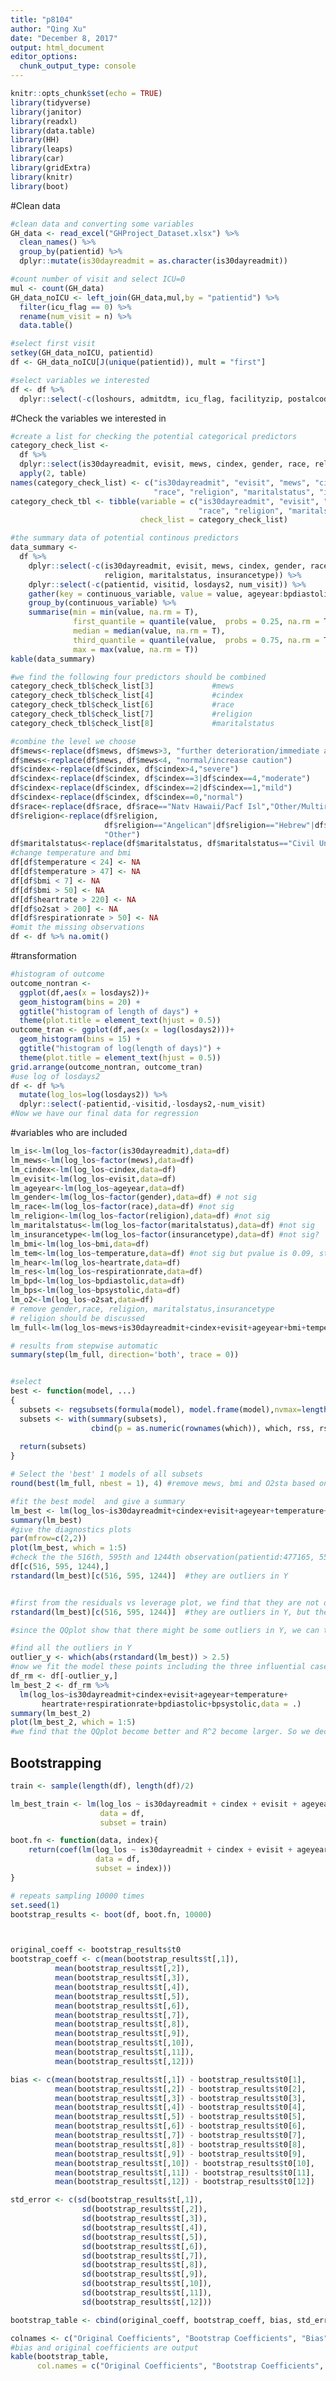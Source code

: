 ```yaml
---
title: "p8104"
author: "Qing Xu"
date: "December 8, 2017"
output: html_document
editor_options: 
  chunk_output_type: console
---
```


```r
knitr::opts_chunk$set(echo = TRUE)
library(tidyverse)
library(janitor)
library(readxl)
library(data.table)
library(HH)
library(leaps)
library(car)
library(gridExtra)
library(knitr)
library(boot)
```

#Clean data
```r
#clean data and converting some variables
GH_data <- read_excel("GHProject_Dataset.xlsx") %>%
  clean_names() %>%
  group_by(patientid) %>%
  dplyr::mutate(is30dayreadmit = as.character(is30dayreadmit))

#count number of visit and select ICU=0
mul <- count(GH_data) 
GH_data_noICU <- left_join(GH_data,mul,by = "patientid") %>%
  filter(icu_flag == 0) %>%
  rename(num_visit = n) %>%
  data.table()

#select first visit
setkey(GH_data_noICU, patientid)
df <- GH_data_noICU[J(unique(patientid)), mult = "first"]

#select variables we interested
df <- df %>%
  dplyr::select(-c(loshours, admitdtm, icu_flag, facilityzip, postalcode, facilityname))
```


#Check the variables we interested in
```r
#create a list for checking the potential categorical predictors
category_check_list <- 
  df %>%
  dplyr::select(is30dayreadmit, evisit, mews, cindex, gender, race, religion, maritalstatus, insurancetype) %>%
  apply(2, table)
names(category_check_list) <- c("is30dayreadmit", "evisit", "mews", "cindex", "gender", 
                                "race", "religion", "maritalstatus", "insurancetype")
category_check_tbl <- tibble(variable = c("is30dayreadmit", "evisit", "mews", "cindex", "gender", 
                                          "race", "religion", "maritalstatus", "insurancetype"),
                             check_list = category_check_list)

#the summary data of potential continous predictors
data_summary <- 
  df %>%
    dplyr::select(-c(is30dayreadmit, evisit, mews, cindex, gender, race, 
                     religion, maritalstatus, insurancetype)) %>%
    dplyr::select(-c(patientid, visitid, losdays2, num_visit)) %>%
    gather(key = continuous_variable, value = value, ageyear:bpdiastolic) %>%
    group_by(continuous_variable) %>%
    summarise(min = min(value, na.rm = T),
              first_quantile = quantile(value,  probs = 0.25, na.rm = T),
              median = median(value, na.rm = T),
              third_quantile = quantile(value,  probs = 0.75, na.rm = T),
              max = max(value, na.rm = T))
kable(data_summary)

#we find the following four predictors should be combined
category_check_tbl$check_list[3]             #mews
category_check_tbl$check_list[4]             #cindex
category_check_tbl$check_list[6]             #race
category_check_tbl$check_list[7]             #religion
category_check_tbl$check_list[8]             #maritalstatus
```

```r
#combine the level we choose
df$mews<-replace(df$mews, df$mews>3, "further deterioration/immediate action required")
df$mews<-replace(df$mews, df$mews<4, "normal/increase caution")
df$cindex<-replace(df$cindex, df$cindex>4,"severe")
df$cindex<-replace(df$cindex, df$cindex==3|df$cindex==4,"moderate")
df$cindex<-replace(df$cindex, df$cindex==2|df$cindex==1,"mild")
df$cindex<-replace(df$cindex, df$cindex==0,"normal")
df$race<-replace(df$race, df$race=="Natv Hawaii/Pacf Isl","Other/Multiracial")
df$religion<-replace(df$religion, 
                     df$religion=="Angelican"|df$religion=="Hebrew"|df$religion=="Non Denominational"|df$religion=="Mormon",
                     "Other")
df$maritalstatus<-replace(df$maritalstatus, df$maritalstatus=="Civil Union","Married")
#change temperature and bmi
df[df$temperature < 24] <- NA
df[df$temperature > 47] <- NA
df[df$bmi < 7] <- NA
df[df$bmi > 50] <- NA
df[df$heartrate > 220] <- NA
df[df$o2sat > 200] <- NA
df[df$respirationrate > 50] <- NA
#omit the missing observations
df <- df %>% na.omit()
```

#transformation
```r
#histogram of outcome
outcome_nontran <- 
  ggplot(df,aes(x = losdays2))+
  geom_histogram(bins = 20) +
  ggtitle("histogram of length of days") + 
  theme(plot.title = element_text(hjust = 0.5))
outcome_tran <- ggplot(df,aes(x = log(losdays2)))+
  geom_histogram(bins = 15) +
  ggtitle("histogram of log(length of days)") + 
  theme(plot.title = element_text(hjust = 0.5))
grid.arrange(outcome_nontran, outcome_tran)
#use log of losdays2
df <- df %>%
  mutate(log_los=log(losdays2)) %>%
  dplyr::select(-patientid,-visitid,-losdays2,-num_visit)
#Now we have our final data for regression
```

#variables who are included
```r
lm_is<-lm(log_los~factor(is30dayreadmit),data=df) 
lm_mews<-lm(log_los~factor(mews),data=df) 
lm_cindex<-lm(log_los~cindex,data=df)
lm_evisit<-lm(log_los~evisit,data=df)
lm_ageyear<-lm(log_los~ageyear,data=df)
lm_gender<-lm(log_los~factor(gender),data=df) # not sig 
lm_race<-lm(log_los~factor(race),data=df) #not sig
lm_religion<-lm(log_los~factor(religion),data=df) #not sig
lm_maritalstatus<-lm(log_los~factor(maritalstatus),data=df) #not sig
lm_insurancetype<-lm(log_los~factor(insurancetype),data=df) #not sig?
lm_bmi<-lm(log_los~bmi,data=df)
lm_tem<-lm(log_los~temperature,data=df) #not sig but pvalue is 0.09, still remain
lm_hear<-lm(log_los~heartrate,data=df)
lm_res<-lm(log_los~respirationrate,data=df)
lm_bpd<-lm(log_los~bpdiastolic,data=df)
lm_bps<-lm(log_los~bpsystolic,data=df)
lm_o2<-lm(log_los~o2sat,data=df)
# remove gender,race, religion, maritalstatus,insurancetype
# religion should be discussed
lm_full<-lm(log_los~mews+is30dayreadmit+cindex+evisit+ageyear+bmi+temperature+heartrate+respirationrate+bpdiastolic+bpsystolic+o2sat,data=df)

# results from stepwise automatic
summary(step(lm_full, direction='both', trace = 0))


#select
best <- function(model, ...) 
{
  subsets <- regsubsets(formula(model), model.frame(model),nvmax=length(model$coefficients)-1, ...)
  subsets <- with(summary(subsets),
                  cbind(p = as.numeric(rownames(which)), which, rss, rsq, adjr2, cp, bic))
  
  return(subsets)
}  

# Select the 'best' 1 models of all subsets
round(best(lm_full, nbest = 1), 4) #remove mews, bmi and O2sta based on this output
```


```r
#fit the best model  and give a summary 
lm_best <- lm(log_los~is30dayreadmit+cindex+evisit+ageyear+temperature+heartrate+respirationrate+bpdiastolic+bpsystolic,data=df)
summary(lm_best)
#give the diagnostics plots
par(mfrow=c(2,2))
plot(lm_best, which = 1:5)
#check the the 516th, 595th and 1244th observation(patientid:477165, 558208, 1680385)
df[c(516, 595, 1244),]
rstandard(lm_best)[c(516, 595, 1244)]  #they are outliers in Y


#first from the residuals vs leverage plot, we find that they are not outliers in X
rstandard(lm_best)[c(516, 595, 1244)]  #they are outliers in Y, but their |ri|s are just a bit larger than 2.5

#since the QQplot show that there might be some outliers in Y, we can try to remove and find what happen

#find all the outliers in Y
outlier_y <- which(abs(rstandard(lm_best)) > 2.5)
#now we fit the model these points including the three influential cases
df_rm <- df[-outlier_y,]
lm_best_2 <- df_rm %>%
  lm(log_los~is30dayreadmit+cindex+evisit+ageyear+temperature+
       heartrate+respirationrate+bpdiastolic+bpsystolic,data = .)
summary(lm_best_2)
plot(lm_best_2, which = 1:5)
#we find that the QQplot become better and R^2 become larger. So we decide to remove the outliers in Y
```



## Bootstrapping 
```r
train <- sample(length(df), length(df)/2)

lm_best_train <- lm(log_los ~ is30dayreadmit + cindex + evisit + ageyear + temperature + heartrate + respirationrate + bpdiastolic + bpsystolic,
                    data = df, 
                    subset = train)

boot.fn <- function(data, index){
	return(coef(lm(log_los ~ is30dayreadmit + cindex + evisit + ageyear + temperature + heartrate + respirationrate + bpdiastolic + bpsystolic,
	               data = df, 
	               subset = index)))
}

# repeats sampling 10000 times
set.seed(1)
bootstrap_results <- boot(df, boot.fn, 10000)



original_coeff <- bootstrap_results$t0
bootstrap_coeff <- c(mean(bootstrap_results$t[,1]),
          mean(bootstrap_results$t[,2]),
          mean(bootstrap_results$t[,3]),
          mean(bootstrap_results$t[,4]),
          mean(bootstrap_results$t[,5]),
          mean(bootstrap_results$t[,6]),
          mean(bootstrap_results$t[,7]),
          mean(bootstrap_results$t[,8]),
          mean(bootstrap_results$t[,9]),
          mean(bootstrap_results$t[,10]),
          mean(bootstrap_results$t[,11]),
          mean(bootstrap_results$t[,12]))

bias <- c(mean(bootstrap_results$t[,1]) - bootstrap_results$t0[1],
          mean(bootstrap_results$t[,2]) - bootstrap_results$t0[2],
          mean(bootstrap_results$t[,3]) - bootstrap_results$t0[3],
          mean(bootstrap_results$t[,4]) - bootstrap_results$t0[4],
          mean(bootstrap_results$t[,5]) - bootstrap_results$t0[5],
          mean(bootstrap_results$t[,6]) - bootstrap_results$t0[6],
          mean(bootstrap_results$t[,7]) - bootstrap_results$t0[7],
          mean(bootstrap_results$t[,8]) - bootstrap_results$t0[8],
          mean(bootstrap_results$t[,9]) - bootstrap_results$t0[9],
          mean(bootstrap_results$t[,10]) - bootstrap_results$t0[10],
          mean(bootstrap_results$t[,11]) - bootstrap_results$t0[11],
          mean(bootstrap_results$t[,12]) - bootstrap_results$t0[12])

std_error <- c(sd(bootstrap_results$t[,1]),
                sd(bootstrap_results$t[,2]),
                sd(bootstrap_results$t[,3]),
                sd(bootstrap_results$t[,4]),
                sd(bootstrap_results$t[,5]),
                sd(bootstrap_results$t[,6]),
                sd(bootstrap_results$t[,7]),
                sd(bootstrap_results$t[,8]),
                sd(bootstrap_results$t[,9]),
                sd(bootstrap_results$t[,10]),
                sd(bootstrap_results$t[,11]),
                sd(bootstrap_results$t[,12]))

bootstrap_table <- cbind(original_coeff, bootstrap_coeff, bias, std_error)

colnames <- c("Original Coefficients", "Bootstrap Coefficients", "Bias", "Standard Error")
#bias and original coefficients are output
kable(bootstrap_table, 
      col.names = c("Original Coefficients", "Bootstrap Coefficients", "Bias", "Standard Error"))
```



